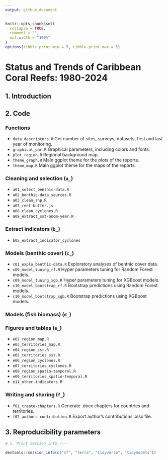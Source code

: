 ```yaml
---
output: github_document
---
```


<!-- README.md is generated from README.Rmd. Please edit that file -->

```r
knitr::opts_chunk$set(
  collapse = TRUE,
  comment = "",
  out.width = "100%"
)
options(tibble.print_min = 5, tibble.print_max = 5)
```

# **Status and Trends of Caribbean Coral Reefs: 1980-2024**


## 1. Introduction

## 2. Code

### Functions

* `data_descriptors.R` Get number of sites, surveys, datasets, first and last year of monitoring.
* `graphical_par.R` Graphical parameters, including colors and fonts.
* `plot_region.R` Regional background map.
* `theme_graph.R` Main ggplot theme for the plots of the reports.
* `theme_map.R` Main ggplot theme for the maps of the reports.

### Cleaning and selection (`a_`)

* `a01_select_benthic-data.R`
* `a02_benthic-data_sources.R`
* `a03_clean_shp.R`
* `a07_reef-buffer.js`
* `a08_clean_cyclones.R`
* `a09_extract_sst-anom-year.R`

### Extract indicators (`b_`)

* `b05_extract_indicator_cyclones`

### Models (benthic cover) (`c_`)

* `c01_explo_benthic-data.R` Exploratory analyses of benthic cover data.
* `c09_model_tuning_rf.R` Hyper parameters tuning for Random Forest models.
* `c09_model_tuning_xgb.R` Hyper parameters tuning for XGBoost models.
* `c10_model_bootstrap_rf.R` Bootstrap predictions using Random Forest models.
* `c10_model_bootstrap_xgb.R` Bootstrap predictions using XGBoost models.

### Models (fish biomass) (`d_`)


### Figures and tables (`e_`)

* `e02_region_map.R`
* `e03_territories_map.R`
* `e04_region_sst.R`
* `e05_territories_sst.R`
* `e06_region_cyclones.R` 
* `e07_territories_cyclones.R` 
* `e08_region_spatio-temporal.R`
* `e09_territories_spatio-temporal.R`
* `e11_other-indicators.R`

### Writing and sharing (`f_`)

* `f01_create-chapters.R` Generate .docx chapters for countries and territories.
* `f02_authors-contribution.R` Export author's contributions .xlsx file. 

## 3. Reproducibility parameters

```r

# 1. Print session info ----

devtools::session_info(c("sf", "terra", "tidyverse", "tidymodels"))

```
